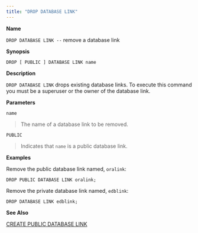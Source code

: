 ```yaml
---
title: "DROP DATABASE LINK"
---
```


<div id="drop_public_database_link" class="registered_link"></div>

**Name**

`DROP DATABASE LINK --` remove a database link

**Synopsis**

```text
DROP [ PUBLIC ] DATABASE LINK name
```

**Description**

`DROP DATABASE LINK` drops existing database links. To execute this command you must be a superuser or the owner of the database link.

**Parameters**

`name`

> The name of a database link to be removed.

`PUBLIC`

> Indicates that `name` is a public database link.

**Examples**

Remove the public database link named, `oralink`:

```text
DROP PUBLIC DATABASE LINK oralink;
```

Remove the private database link named, `edblink`:

```text
DROP DATABASE LINK edblink;
```

**See Also**

[CREATE PUBLIC DATABASE LINK](../21_create_public_database_link/#create_public_database_link)
